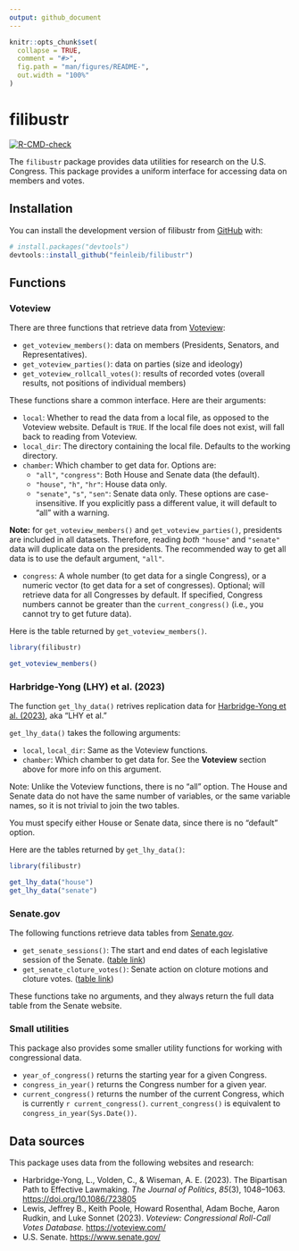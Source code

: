 ```yaml
---
output: github_document
---
```


<!-- README.md is generated from README.Rmd. Please edit that file -->

```r
knitr::opts_chunk$set(
  collapse = TRUE,
  comment = "#>",
  fig.path = "man/figures/README-",
  out.width = "100%"
)
```

# filibustr

<!-- badges: start -->
[![R-CMD-check](https://github.com/feinleib/filibustr/actions/workflows/R-CMD-check.yaml/badge.svg)](https://github.com/feinleib/filibustr/actions/workflows/R-CMD-check.yaml)
<!-- badges: end -->

The `filibustr` package provides data utilities for research on the U.S. Congress.
This package provides a uniform interface for accessing data on members and votes.

## Installation

You can install the development version of filibustr from [GitHub](https://github.com/) with:

``` r
# install.packages("devtools")
devtools::install_github("feinleib/filibustr")
```

## Functions

### Voteview

There are three functions that retrieve data from [Voteview](https://voteview.com/data):

* `get_voteview_members()`: data on members (Presidents, Senators, and Representatives).
* `get_voteview_parties()`: data on parties (size and ideology)
* `get_voteview_rollcall_votes()`: results of recorded votes (overall results, not positions of individual members)

These functions share a common interface. Here are their arguments:

* `local`: Whether to read the data from a local file, as opposed to the Voteview website. Default is `TRUE`. If the local file does not exist, will fall back to reading from Voteview.
* `local_dir`: The directory containing the local file. Defaults to the working directory.
* `chamber`: Which chamber to get data for. Options are:
  * `"all"`, `"congress"`: Both House and Senate data (the default).
  * `"house"`, `"h"`, `"hr"`: House data only.
  * `"senate"`, `"s"`, `"sen"`: Senate data only.
These options are case-insensitive. If you explicitly pass a different value, it will default to "all" with a warning.

**Note:** for `get_voteview_members()` and `get_voteview_parties()`, presidents are included in all datasets. Therefore, reading *both* `"house"` and `"senate"` data will duplicate data on the presidents. The recommended way to get all data is to use the default argument, `"all"`.

* `congress`: A whole number (to get data for a single Congress), or a numeric vector (to get data for a set of congresses). Optional; will retrieve data for all Congresses by default. If specified, Congress numbers cannot be greater than the `current_congress()` (i.e., you cannot try to get future data).

Here is the table returned by `get_voteview_members()`.

```r
library(filibustr)

get_voteview_members()
```

### Harbridge-Yong (LHY) et al. (2023)

The function `get_lhy_data()` retrives replication data for [Harbridge-Yong et al. (2023)](https://doi.org/10.1086/723805), aka "LHY et al."

`get_lhy_data()` takes the following arguments:

* `local`, `local_dir`: Same as the Voteview functions.
* `chamber`: Which chamber to get data for. See the **Voteview** section above for more info on this argument.

Note: Unlike the Voteview functions, there is no "all" option. The House and Senate data do not have the same number of variables, or the same variable names, so it is not trivial to join the two tables.

You must specify either House or Senate data, since there is no "default" option.


Here are the tables returned by `get_lhy_data()`:

```r
library(filibustr)

get_lhy_data("house")
get_lhy_data("senate")
```

### Senate.gov

The following functions retrieve data tables from [Senate.gov](https://www.senate.gov).

* `get_senate_sessions()`: The start and end dates of each legislative session of the Senate. ([table link]((https://www.senate.gov/legislative/DatesofSessionsofCongress.htm)))
* `get_senate_cloture_votes()`: Senate action on cloture motions and cloture votes. ([table link](https://www.senate.gov/legislative/cloture/clotureCounts.htm))

These functions take no arguments, and they always return the full data table from the Senate website.

### Small utilities

This package also provides some smaller utility functions for working with congressional data.

* `year_of_congress()` returns the starting year for a given Congress.
* `congress_in_year()` returns the Congress number for a given year.
* `current_congress()` returns the number of the current Congress, which is currently `r current_congress()`. `current_congress()` is equivalent to `congress_in_year(Sys.Date())`.

## Data sources

This package uses data from the following websites and research:

* Harbridge-Yong, L., Volden, C., & Wiseman, A. E. (2023). The Bipartisan Path to Effective Lawmaking. *The Journal of Politics*, *85*(3), 1048–1063. <https://doi.org/10.1086/723805>
* Lewis, Jeffrey B., Keith Poole, Howard Rosenthal, Adam Boche, Aaron Rudkin, and Luke Sonnet (2023). *Voteview: Congressional Roll-Call Votes Database.* <https://voteview.com/>
* U.S. Senate. <https://www.senate.gov/>

